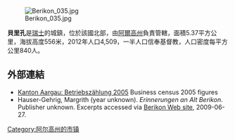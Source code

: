 [[Image:Berikon_035.jpg|right]]

'''貝里孔'''是[[瑞士|瑞士]]的城鎮，位於該國北部，由[[阿爾高州|阿爾高州]]負責管轄，面積5.37平方公里，海拔高度556米，2012年人口4,509，一半人口信奉基督教，人口密度每平方公里840人。

==外部連結==
* [https://web.archive.org/web/20110726151322/http://www.ag.ch/staag/daten/BZ2005/ Kanton Aargau: Betriebszählung 2005] Business census 2005 figures
*Hauser-Gehrig, Margrith (year unknown). ''Erinnerungen an Alt Berikon''. Publisher unknown. Excerpts accessed via [https://web.archive.org/web/20081210164640/http://www.berikon.ch/PortraitVISUELL/Unser_Dorf/Chronik/Chronik.html Berikon Web site], 2009-06-27.

{{Switzerland-geo-stub}}
[[Category:阿尔高州的市镇|Category:阿尔高州的市镇]]